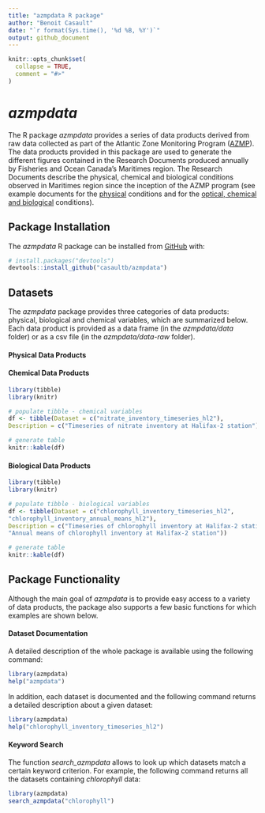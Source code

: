 ```yaml
---
title: "azmpdata R package"
author: "Benoit Casault"
date: "`r format(Sys.time(), '%d %B, %Y')`"
output: github_document
---
```


<!-- README.md is generated from README.Rmd. Please edit that file -->

```r
knitr::opts_chunk$set(
  collapse = TRUE,
  comment = "#>"
)
```
# *azmpdata*

<!-- badges: start -->
<!-- badges: end -->

The R package *azmpdata* provides a series of data products derived from raw data collected as part of the Atlantic Zone Monitoring Program ([AZMP](https://www.dfo-mpo.gc.ca/science/data-donnees/azmp-pmza/index-eng.html)). The data products provided in this package are used to generate the different figures contained in the Research Documents produced annually by Fisheries and Ocean Canada's Maritimes region.  The Research Documents describe the physical, chemical and biological conditions observed in Maritimes region since the inception of the AZMP program (see example documents for the [physical](http://www.dfo-mpo.gc.ca/csas-sccs/Publications/ResDocs-DocRech/2018/2018_016-eng.html) conditions and for the [optical, chemical and biological](http://www.dfo-mpo.gc.ca/csas-sccs/Publications/ResDocs-DocRech/2018/2018_017-eng.html) conditions).

## Package Installation

The *azmpdata* R package can be installed from [GitHub](https://github.com) with:

``` r
# install.packages("devtools")
devtools::install_github("casaultb/azmpdata")
```

## Datasets

The *azmpdata* package provides three categories of data products: physical, biological and chemical variables, which are summarized below. Each data product is provided as a data frame (in the *azmpdata/data* folder) or as a csv file (in the *azmpdata/data-raw* folder).

#### Physical Data Products
<!-- ``` r -->
<!-- library(tibble) -->
<!-- library(knitr) -->
<!-- ``` -->

#### Chemical Data Products
```r
library(tibble)
library(knitr)

# populate tibble - chemical variables
df <- tibble(Dataset = c("nitrate_inventory_timeseries_hl2"),
Description = c("Timeseries of nitrate inventory at Halifax-2 station"))

# generate table
knitr::kable(df)
```

#### Biological Data Products
```r
library(tibble)
library(knitr)

# populate tibble - biological variables
df <- tibble(Dataset = c("chlorophyll_inventory_timeseries_hl2",
"chlorophyll_inventory_annual_means_hl2"),
Description = c("Timeseries of chlorophyll inventory at Halifax-2 station",
"Annual means of chlorophyll inventory at Halifax-2 station"))

# generate table
knitr::kable(df)
```

## Package Functionality

Although the main goal of *azmpdata* is to provide easy access to a variety of data products, the package also supports a few basic functions for which examples are shown below.

#### Dataset Documentation

A detailed description of the whole package is available using the following command:

```r
library(azmpdata)
help("azmpdata")
```

In addition, each dataset is documented and the following command returns a detailed description about a given dataset:

```r
library(azmpdata)
help("chlorophyll_inventory_timeseries_hl2")
```

#### Keyword Search

The function *search_azmpdata* allows to look up which datasets match a certain keyword criterion.  For example, the following command returns all the datasets containing *chlorophyll* data:

```r
library(azmpdata)
search_azmpdata("chlorophyll")
```


